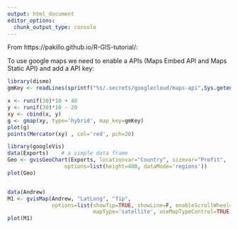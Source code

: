 ```yaml
---
output: html_document
editor_options: 
  chunk_output_type: console
---
```

From https://pakillo.github.io/R-GIS-tutorial/:

To use google maps we need to enable a APIs (Maps Embed API and Maps Static API) and add a API key:


```r
library(dismo)
gmKey <- readLines(sprintf("%s/.secrets/googlecloud/maps-api",Sys.getenv("HOME")))

x <- runif(30)*10 + 40
y <- runif(30)*10 - 20
xy <- cbind(x, y)
g <- gmap(xy, type='hybrid', map_key=gmKey)
plot(g)
points(Mercator(xy) , col='red', pch=20)
```


```r
library(googleVis)
data(Exports)    # a simple data frame
Geo <- gvisGeoChart(Exports, locationvar="Country", sizevar="Profit", 
                  options=list(height=400, dataMode='regions'))
plot(Geo)


data(Andrew)
M1 <- gvisMap(Andrew, "LatLong", "Tip", 
              options=list(showTip=TRUE, showLine=F, enableScrollWheel=TRUE, 
                           mapType='satellite', useMapTypeControl=TRUE, width=800,height=400))
plot(M1)


```